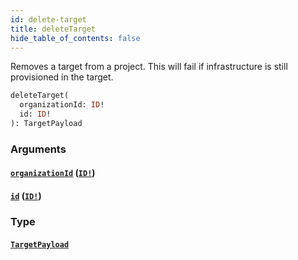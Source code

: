 ```yaml
---
id: delete-target
title: deleteTarget
hide_table_of_contents: false
---
```



Removes a target from a project. This will fail if infrastructure is still provisioned in the target.

```graphql
deleteTarget(
  organizationId: ID!
  id: ID!
): TargetPayload
```


### Arguments

#### [`organizationId`](#) ([`ID!`](/swapi/scalars/id))




#### [`id`](#) ([`ID!`](/swapi/scalars/id))




### Type

#### [`TargetPayload`](/swapi/objects/target-payload)
